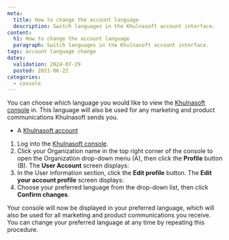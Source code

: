 ```yaml
---
meta:
  title: How to change the account language
  description: Switch languages in the Khulnasoft account interface.
content:
  h1: How to change the account language
  paragraph: Switch languages in the Khulnasoft account interface.
tags: account language change 
dates:
  validation: 2024-07-29
  posted: 2021-06-22
categories:
  - console
---
```


You can choose which language you would like to view the [Khulnasoft console](/console/account/concepts/#console) in. This language will also be used for any marketing and product communications Khulnasoft sends you.

<Macro id="requirements" />

- A [Khulnasoft account](https://console.khulnasoft.com)

1. Log into the [Khulnasoft console](https://console.khulnasoft.com).
2. Click your Organization name in the top right corner of the console to open the Organization drop-down menu (A), then click the **Profile** button (B). The **User Account** screen displays:
   <Lightbox src="khulnasoft-console-menu.webp" alt="" />
3. In the User information section, click the **Edit profile** button. The **Edit your account profile** screen displays:
   <Lightbox src="khulnasoft-edit-profile.webp" alt="" /> 
4. Choose your preferred language from the drop-down list, then click **Confirm changes**.

Your console will now be displayed in your preferred language, which will also be used for all marketing and product communications you receive. You can change your preferred language at any time by repeating this procedure.

